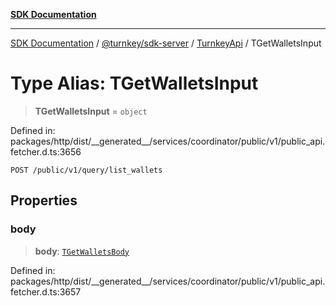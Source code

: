 [**SDK Documentation**](../../../../../README.mdx)

***

[SDK Documentation](../../../../../packages.mdx) / [@turnkey/sdk-server](../../../README.mdx) / [TurnkeyApi](../README.mdx) / TGetWalletsInput

# Type Alias: TGetWalletsInput

> **TGetWalletsInput** = `object`

Defined in: packages/http/dist/\_\_generated\_\_/services/coordinator/public/v1/public\_api.fetcher.d.ts:3656

`POST /public/v1/query/list_wallets`

## Properties

### body

> **body**: [`TGetWalletsBody`](TGetWalletsBody.mdx)

Defined in: packages/http/dist/\_\_generated\_\_/services/coordinator/public/v1/public\_api.fetcher.d.ts:3657
